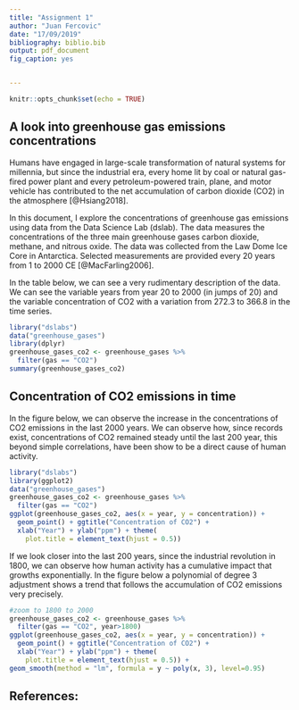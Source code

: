 ```yaml
---
title: "Assignment 1"
author: "Juan Fercovic"
date: "17/09/2019"
bibliography: biblio.bib
output: pdf_document
fig_caption: yes


---
```


```r
knitr::opts_chunk$set(echo = TRUE)
```



## A look into greenhouse gas emissions concentrations

Humans have engaged in large-scale transformation of natural systems for millennia, but since the industrial era, every home lit by coal or natural gas-fired power plant and every petroleum-powered train, plane, and motor vehicle has contributed to the net accumulation of carbon dioxide (CO2) in the atmosphere [@Hsiang2018].

In this document, I explore the concentrations of greenhouse gas emissions using data from the Data Science Lab (dslab). The data measures the concentrations of the three main greenhouse gases carbon dioxide, methane, and nitrous oxide. The data was collected from the Law Dome Ice Core in Antarctica. Selected measurements are provided every 20 years from 1 to 2000 CE [@MacFarling2006].

In the table below, we can see a very rudimentary description of the data. We can see the variable years from year 20 to 2000 (in jumps of 20) and the variable concentration of CO2 with a variation from 272.3 to 366.8 in the time series.


```r
library("dslabs")
data("greenhouse_gases")
library(dplyr)
greenhouse_gases_co2 <- greenhouse_gases %>%
  filter(gas == "CO2")
summary(greenhouse_gases_co2)
```


## Concentration of CO2 emissions in time

In the figure below, we can observe the increase in the concentrations of CO2 emissions in the last 2000 years. We can observe how, since records exist, concentrations of CO2 remained steady until the last 200 year, this beyond simple correlations, have been show to be a direct cause of human activity.


```r
library("dslabs")
library(ggplot2)
data("greenhouse_gases")
greenhouse_gases_co2 <- greenhouse_gases %>%
  filter(gas == "CO2")
ggplot(greenhouse_gases_co2, aes(x = year, y = concentration)) +
  geom_point() + ggtitle("Concentration of CO2") +
  xlab("Year") + ylab("ppm") + theme(
    plot.title = element_text(hjust = 0.5))
```


If we look closer into the last 200 years, since the industrial revolution in 1800, we can observe how human activity has a cumulative impact that growths exponentially. In the figure below a polynomial of degree 3 adjustment shows a trend that follows the accumulation of CO2 emissions very precisely.

```r
#zoom to 1800 to 2000
greenhouse_gases_co2 <- greenhouse_gases %>%
  filter(gas == "CO2", year>1800)
ggplot(greenhouse_gases_co2, aes(x = year, y = concentration)) +
  geom_point() + ggtitle("Concentration of CO2") +
  xlab("Year") + ylab("ppm") + theme(
    plot.title = element_text(hjust = 0.5)) +
geom_smooth(method = "lm", formula = y ~ poly(x, 3), level=0.95)
```



## References: